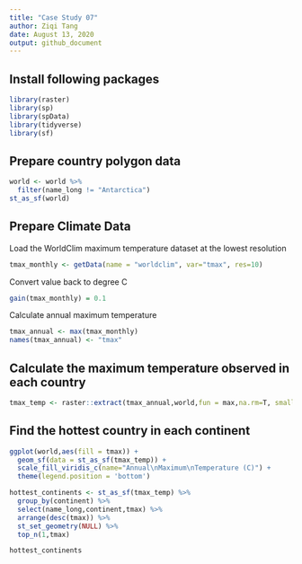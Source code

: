 ```yaml
---
title: "Case Study 07"
author: Ziqi Tang
date: August 13, 2020
output: github_document
---
```

Install following packages 
----
```r
library(raster)
library(sp)
library(spData)
library(tidyverse)
library(sf)

```
Prepare country polygon data
-----
```r
world <- world %>%
  filter(name_long != "Antarctica")
st_as_sf(world)
```
Prepare Climate Data
----
Load the WorldClim maximum temperature dataset at the lowest resolution
```r
tmax_monthly <- getData(name = "worldclim", var="tmax", res=10)
```
Convert value back to degree C
```r
gain(tmax_monthly) = 0.1
```
Calculate annual maximum temperature
```r
tmax_annual <- max(tmax_monthly)
names(tmax_annual) <- "tmax"
```
Calculate the maximum temperature observed in each country
-----
```r
tmax_temp <- raster::extract(tmax_annual,world,fun = max,na.rm=T, small=T,sp=T)
```
Find the hottest country in each continent
---
```r
ggplot(world,aes(fill = tmax)) +
  geom_sf(data = st_as_sf(tmax_temp)) +
  scale_fill_viridis_c(name="Annual\nMaximum\nTemperature (C)") +
  theme(legend.position = 'bottom')

hottest_continents <- st_as_sf(tmax_temp) %>%
  group_by(continent) %>%
  select(name_long,continent,tmax) %>%
  arrange(desc(tmax)) %>%
  st_set_geometry(NULL) %>%
  top_n(1,tmax)

hottest_continents
```




